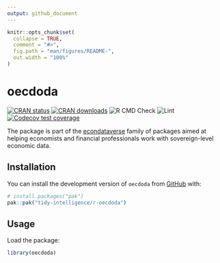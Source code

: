 ```yaml
---
output: github_document
---
```


<!-- README.md is generated from README.Rmd. Please edit that file -->

```r
knitr::opts_chunk$set(
  collapse = TRUE,
  comment = "#>",
  fig.path = "man/figures/README-",
  out.width = "100%"
)
```

# oecdoda

<!-- badges: start -->
[![CRAN status](https://www.r-pkg.org/badges/version/oecdoda)](https://cran.r-project.org/package=oecdoda)
[![CRAN downloads](https://cranlogs.r-pkg.org/badges/oecdoda)](https://cran.r-project.org/package=oecdoda)
![R CMD Check](https://github.com/tidy-intelligence/r-oecdoda/actions/workflows/R-CMD-check.yaml/badge.svg)
![Lint](https://github.com/tidy-intelligence/r-oecdoda/actions/workflows/lint.yaml/badge.svg)
[![Codecov test coverage](https://codecov.io/gh/tidy-intelligence/r-oecdoda/graph/badge.svg)](https://app.codecov.io/gh/tidy-intelligence/r-oecdoda)
<!-- badges: end -->

 

 The package is part of the [econdataverse](https://www.econdataverse.org/) family of packages aimed at helping economists and financial professionals work with sovereign-level economic data.

## Installation

<!-- You can install `oecdoda` from [CRAN](https://cran.r-project.org/package=oecdoda) via:

``` r
install.packages("oecdoda")
``` -->

You can install the development version of `oecdoda` from [GitHub](https://github.com/tidy-intelligence/r-oecdoda) with:

``` r
# install.packages("pak")
pak::pak("tidy-intelligence/r-oecdoda")
```

## Usage

Load the package:
```r
library(oecdoda)
```

